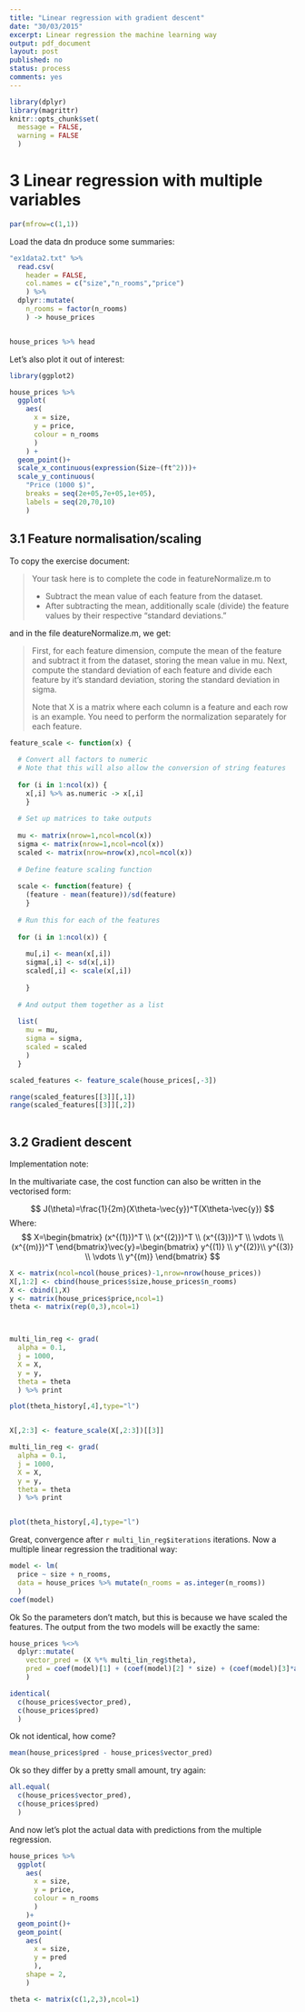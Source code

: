 ```yaml
---
title: "Linear regression with gradient descent"
date: "30/03/2015"
excerpt: Linear regression the machine learning way
output: pdf_document
layout: post
published: no
status: process
comments: yes
---
```


```r
library(dplyr)
library(magrittr)
knitr::opts_chunk$set(
  message = FALSE, 
  warning = FALSE
  )


```


# 3 Linear regression with multiple variables

```r
par(mfrow=c(1,1))
```

Load the data dn produce some summaries:

```r

"ex1data2.txt" %>% 
  read.csv(
    header = FALSE, 
    col.names = c("size","n_rooms","price")
    ) %>%
  dplyr::mutate(
    n_rooms = factor(n_rooms)
    ) -> house_prices


house_prices %>% head

```

Let's also plot it out of interest:

```r

library(ggplot2)

house_prices %>%
  ggplot(
    aes(
      x = size,
      y = price,
      colour = n_rooms
      )
    ) +
  geom_point()+
  scale_x_continuous(expression(Size~(ft^2)))+
  scale_y_continuous(
    "Price (1000 $)", 
    breaks = seq(2e+05,7e+05,1e+05), 
    labels = seq(20,70,10)
    )

```

## 3.1 Feature normalisation/scaling

To copy the exercise document:

> Your task here is to complete the code in featureNormalize.m to
>
> * Subtract the mean value of each feature from the dataset.
> * After subtracting the mean, additionally scale (divide) the feature values
> by their respective “standard deviations.”

and in the file deatureNormalize.m, we get:

> First, for each feature dimension, compute the mean
> of the feature and subtract it from the dataset,
> storing the mean value in mu. Next, compute the 
> standard deviation of each feature and divide
> each feature by it's standard deviation, storing
> the standard deviation in sigma.
> 
> Note that X is a matrix where each column is a 
> feature and each row is an example. You need 
> to perform the normalization separately for 
> each feature. 

```r

feature_scale <- function(x) {
  
  # Convert all factors to numeric
  # Note that this will also allow the conversion of string features
  
  for (i in 1:ncol(x)) {
    x[,i] %>% as.numeric -> x[,i]
    }
  
  # Set up matrices to take outputs
  
  mu <- matrix(nrow=1,ncol=ncol(x))
  sigma <- matrix(nrow=1,ncol=ncol(x))
  scaled <- matrix(nrow=nrow(x),ncol=ncol(x))
  
  # Define feature scaling function
  
  scale <- function(feature) {
    (feature - mean(feature))/sd(feature)
    }
  
  # Run this for each of the features
  
  for (i in 1:ncol(x)) {
    
    mu[,i] <- mean(x[,i])    
    sigma[,i] <- sd(x[,i])
    scaled[,i] <- scale(x[,i])
    
    }
  
  # And output them together as a list
  
  list(
    mu = mu,
    sigma = sigma,
    scaled = scaled
    )  
  }

scaled_features <- feature_scale(house_prices[,-3])

range(scaled_features[[3]][,1])
range(scaled_features[[3]][,2])
  

```


## 3.2 Gradient descent

Implementation note:

In the multivariate case, the cost function can also be written in the vectorised form:

$$
J(\theta)=\frac{1}{2m}(X\theta-\vec{y})^T(X\theta-\vec{y})
$$
Where:
$$
X=\begin{bmatrix}
(x^{(1)})^T \\
(x^{(2)})^T \\
(x^{(3)})^T \\
\vdots \\
(x^{(m)})^T 
\end{bmatrix}\vec{y}=\begin{bmatrix}
y^{(1)} \\
y^{(2)}\\
y^{(3)} \\
\vdots \\
y^{(m)} 
\end{bmatrix}
$$

```r

X <- matrix(ncol=ncol(house_prices)-1,nrow=nrow(house_prices))
X[,1:2] <- cbind(house_prices$size,house_prices$n_rooms)
X <- cbind(1,X)
y <- matrix(house_prices$price,ncol=1) 
theta <- matrix(rep(0,3),ncol=1)



multi_lin_reg <- grad(
  alpha = 0.1,
  j = 1000,
  X = X,
  y = y,
  theta = theta
  ) %>% print

plot(theta_history[,4],type="l")


X[,2:3] <- feature_scale(X[,2:3])[[3]]

multi_lin_reg <- grad(
  alpha = 0.1,
  j = 1000,
  X = X,
  y = y,
  theta = theta
  ) %>% print


plot(theta_history[,4],type="l")

```

Great, convergence after `r multi_lin_reg$iterations` iterations. Now a multiple linear regression the traditional way:

```r


model <- lm(
  price ~ size + n_rooms,
  data = house_prices %>% mutate(n_rooms = as.integer(n_rooms))
  )
coef(model)

```

Ok So the parameters don't match, but this is because we have scaled the features. The output from the two models will be exactly the same:

```r

house_prices %<>%
  dplyr::mutate(
    vector_pred = (X %*% multi_lin_reg$theta),
    pred = coef(model)[1] + (coef(model)[2] * size) + (coef(model)[3]*as.integer(n_rooms))
    )

identical(
  c(house_prices$vector_pred),
  c(house_prices$pred)
  )

```

Ok not identical, how come?

```r
mean(house_prices$pred - house_prices$vector_pred)

```

Ok so they differ by a pretty small amount, try again:

```r
all.equal(
  c(house_prices$vector_pred),
  c(house_prices$pred)
  )
```

And now let's plot the actual data with predictions from the multiple regression.

```r

house_prices %>%
  ggplot(
    aes(
      x = size,
      y = price,
      colour = n_rooms
      )
    )+
  geom_point()+
  geom_point(
    aes(
      x = size,
      y = pred
      ),
    shape = 2,
    )

theta <- matrix(c(1,2,3),ncol=1)

```


